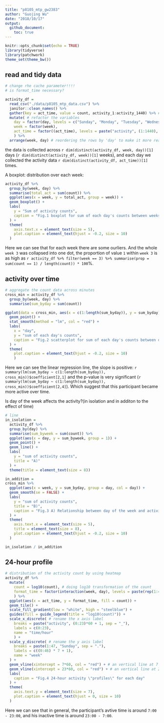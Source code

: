 ```yaml
---
title: "p8105_mtp_gw2383"
author: "Guojing Wu"
date: "2018/10/17"
output:
  github_document:
    toc: true
---
```


```r
knitr::opts_chunk$set(echo = TRUE)
library(tidyverse)
library(patchwork)
theme_set(theme_bw())
```

## read and tidy data

```r
# change rhe cache parameter!!!!
# is format_time necessary?

activity_df = 
  read_csv("./data/p8105_mtp_data.csv") %>% 
  janitor::clean_names() %>% 
  gather(key = act_time, value = count, activity_1:activity_1440) %>% # make it recordable
  mutate( # refactor the variables
    day = factor(day, levels = c("Sunday", "Monday", "Tuesday", "Wednesday", "Thursday", "Friday", "Saturday")), 
    week = factor(week), 
    act_time = factor((act_time), levels = paste("activity", (1:1440), sep = "_"))
    ) %>% 
  arrange(week, day) # reordering the rows by 'day' to make it more readable
```

the data is collected across `r dim(distinct(activity_df, week, day))[1]` days (`r dim(distinct(activity_df, week))[1]` weeks), and each day we collected the activity data `r dim(distinct(activity_df, act_time))[1]` times.

<!--
A spaghetti plot: total_count over each week:

```r
activity_df %>%
  group_by(week, day) %>%
  summarise(total_act = sum(count)) %>%
  ggplot(aes(x = day, y = total_act, group = week, color = as.character(week))) +
  scale_y_log10() +
  geom_line()
```
-->

A boxplot: distribution over each week:
```r
activity_df %>% 
  group_by(week, day) %>% 
  summarise(total_act = sum(count)) %>% 
  ggplot(aes(x = week, y = total_act, group = week)) +
  geom_boxplot() +
  labs(
    y = "Sum of activity counts", 
    caption = "Fig.1 boxplot for sum of each day's counts between weeks"
  ) +
  theme(
    axis.text.x = element_text(size = 5), 
    plot.caption = element_text(hjust = -0.2, size = 10)
  )
```

Here we can see that for each week there are some ourliers. And the whole `week 3` was collapsed into one dot, the proportion of value `1` within `week 3` is as high as `r activity_df %>% filter(week == 3) %>% summarise(prop = sum(count == 1) / length(count)) * 100`%.

## activity over time

```r
# aggregate the count data across minutes
cross_min = activity_df %>% 
  group_by(week, day) %>% 
  summarise(sum_byday = sum(count))

ggplot(data = cross_min, aes(x = c(1:length(sum_byday)), y = sum_byday)) +
  geom_point() +
  stat_smooth(method = "lm", col = "red") +
  labs(
    x = "day", 
    y = "sum of each day's counts", 
    caption = "Fig.2 scatterplot for sum of each day's counts between days"
  ) +
  theme(
    plot.caption = element_text(hjust = -0.2, size = 10)
    )
```

Here we can see the linear regression line, the slope is positive: `r summary(lm(sum_byday ~ c(1:length(sum_byday)), cross_min))$coefficient[2,1]` and the p-value is very significant (`r summary(lm(sum_byday ~ c(1:length(sum_byday)), cross_min))$coefficient[2,4]`). Which suggest that this participant became more active over time.

Is day of the week affects the activity?(in isolation and in additon to the effect of time)

```r
# line
in_isolation = 
  activity_df %>% 
  group_by(day) %>% 
  summarise(sum_byweek = sum(count)) %>% 
  ggplot(aes(x = day, y = sum_byweek, group = 1)) +
  geom_point() +
  geom_line() +
  labs(
    y = "sum of activity counts", 
    title = "A)"
  ) + 
  theme(title = element_text(size = 8))

in_addition = 
cross_min %>% 
  ggplot(aes(x = week, y = sum_byday, group = day, col = day)) +
  geom_smooth(se = FALSE) +
  labs(
    y = "sum of activity counts", 
    title = "B)", 
    caption = "Fig.3 A) Relationship between day of the week and activity in isolation to the effect of time.\n B) Relationship between day of the week and activit in addition to the effect of time"
  ) +
  theme(
    axis.text.x = element_text(size = 5),
    title = element_text(size = 8), 
    plot.caption = element_text(hjust = -0.2, size = 10)
  )

in_isolation / in_addition
```

<!-- ```{r, dpi = 300, out.width = "90%"} -->
<!-- # boxplot -->
<!-- activity_df %>%  -->
<!--   ggplot(aes(x = day, y = count, group = day)) + -->
<!--   geom_boxplot() + -->
<!--   scale_y_log10() + -->
<!--   labs( -->
<!--     y = "sum of activity counts",  -->
<!--     title = "sum of each weekday's counts" -->
<!--   ) -->
<!-- ``` -->

## 24-hour profile

```r
# distribution of the activity count by using heatmap
activity_df %>% 
  mutate(
    count = log10(count), # doing log10 transformation of the count
    format_time = factor(interaction(week, day), levels = paste(rep(1:47, each = 7), c("Sunday", "Monday", "Tuesday", "Wednesday", "Thursday", "Friday", "Saturday"), sep = ".")) # relevel eachday, so it ranked properly
    ) %>% 
  ggplot(aes(x = act_time, y = format_time, fill = count)) +
  geom_tile() +
  scale_fill_gradient(low = "white", high = "steelblue") +
  guides(fill = guide_legend(title = "log10(count)")) +
  scale_x_discrete( # rename the x axis label
    breaks = paste("activity", (0:23)*60 + 1, sep = "_"), 
    labels = c(0:23), 
    name = "time/hour"
    ) +
  scale_y_discrete( # rename the y axis label
    breaks = paste(1:47, "Sunday", sep = "."), 
    labels = c((0:46) * 7 + 1), 
    name = "week"
  ) +
  geom_vline(xintercept = 7*60, col = "red") + # an vertical line at 7 o'clock
  geom_vline(xintercept = 23*60, col = "red") + # an vertical line at 23 o'clock
  labs(
    caption = "Fig.4 24-hour activity \"profiles\" for each day"
  ) +
  theme(
    axis.text.y = element_text(size = 7),
    plot.caption = element_text(hjust = 0, size = 10)
  )
```

Here we can see that in general, the participant's avtive time is around `7:00 - 23:00`, and his inactive time is around `23:00 - 7:00`. 